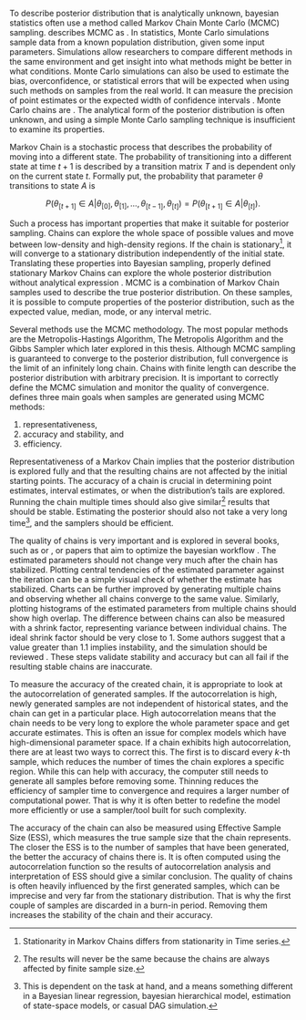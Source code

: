 To describe posterior distribution that is analytically unknown, bayesian statistics often use a method called Markov
Chain Monte Carlo (MCMC) sampling. \parencite[Chap. 11]{Gelman2014_BayesianDataAnalysis} describes MCMC as *\enquote{a
general method based on drawing values of $\theta$ from approximate distributions and then correcting those draws to
better approximate the target posterior distribution}*. In statistics, Monte Carlo simulations sample data from a known
population distribution, given some input parameters. Simulations allow researchers to compare different methods in the
same environment and get insight into what methods might be better in what conditions. Monte Carlo simulations can also
be used to estimate the bias, overconfidence, or statistical errors that will be expected when using such methods on
samples from the real world. It can measure the precision of point estimates or the expected width of confidence
intervals \parencite{HopkinsEtAl2024_HowWeKnow}. Monte Carlo chains are *\enquote{assessing the properties of a target
distribution by generating representative random values.}* \parencite[Chap. 7.4.5]{Kruschke2015_DoingBayesianData}. The
analytical form of the posterior distribution is often unknown, and using a simple Monte Carlo sampling technique is
insufficient to examine its properties.

Markov Chain is a stochastic process that describes the probability of moving into a different state. The probability
of transitioning into a different state at time $t+1$ is described by a transition matrix $T$ and is dependent only on
the current state $t$. Formally put, the probability that parameter $\theta$ transitions to state $A$ is

$$
P(\theta_{[t+1]} \in A | \theta_{[0]}, \theta_{[1]}, \dots, \theta_{[t-1]}, \theta_{[t]}) =
P(\theta_{[t+1]} \in A | \theta_{[t]}).
$$

Such a process has important properties that make it suitable for posterior sampling. Chains can explore the whole
space of possible values and move between low-density and high-density regions. If the chain is stationary[^mc-stan],
it will converge to a stationary distribution independently of the initial state. Translating these properties into
Bayesian sampling, properly defined stationary Markov Chains can explore the whole posterior distribution without
analytical expression \parencite[Chap. 6.8]{Hebak2013_StatistickeMysleniNastroje}. MCMC is a combination of Markov
Chain samples used to describe the true posterior distribution. On these samples, it is possible to compute properties
of the posterior distribution, such as the expected value, median, mode, or any interval metric.

[^mc-stan]: Stationarity in Markov Chains differs from stationarity in Time series.

Several methods use the MCMC methodology. The most popular methods are the Metropolis-Hastings Algorithm, The
Metropolis Algorithm and the Gibbs Sampler which later explored in this thesis. Although MCMC sampling is guaranteed to
converge to the posterior distribution, full convergence is the limit of an infinitely long chain. Chains with finite
length can describe the posterior distribution with arbitrary precision. It is important to correctly define the MCMC
simulation and monitor the quality of convergence. \parencite[Chap. 7.5]{Kruschke2015_DoingBayesianData} defines three
main goals when samples are generated using MCMC methods:

1) representativeness,
2) accuracy and stability, and
3) efficiency.

Representativeness of a Markov Chain implies that the posterior distribution is explored fully and that the resulting
chains are not affected by the initial starting points. The accuracy of a chain is crucial in determining point
estimates, interval estimates, or when the distribution's tails are explored. Running the chain multiple times should
also give similar[^mc-similar] results that should be stable. Estimating the posterior should also not take a very long
time[^mc-long-time], and the samplers should be efficient.

[^mc-similar]: The results will never be the same because the chains are always affected by finite sample size.

[^mc-long-time]: This is dependent on the task at hand, and a \enquote{very long time} means something different in a
Bayesian linear regression, bayesian hierarchical model, estimation of state-space models, or casual DAG simulation.

The quality of chains is very important and is explored in several books, such as
\parencite{Kruschke2015_DoingBayesianData} or \parencite{Gelman2014_BayesianDataAnalysis}, or papers that aim to
optimize the bayesian workflow \parencite{GelmanEtAl2020_BayesianWorkflow}. The estimated parameters should not change
very much after the chain has stabilized. Plotting central tendencies of the estimated parameter against the
iteration can be a simple visual check of whether the estimate has stabilized. Charts can be further improved by
generating multiple chains and observing whether all chains converge to the same value. Similarly, plotting histograms
of the estimated parameters from multiple chains should show high overlap. The difference between chains can also be
measured with a shrink factor, representing variance between individual chains. The ideal shrink factor should be very
close to 1. Some authors suggest that a value greater than 1.1 implies instability, and the simulation should be
reviewed \parencite[Chap. 7.5.1]{Kruschke2015_DoingBayesianData}. These steps validate stability and accuracy but can
all fail if the resulting stable chains are inaccurate.

To measure the accuracy of the created chain, it is appropriate to look at the autocorrelation of generated samples. If
the autocorrelation is high, newly generated samples are not independent of historical states, and the chain can get
\enquote{stuck} in a particular place. High autocorrelation means that the chain needs to be very long to explore the
whole parameter space and get accurate estimates. This is often an issue for complex models which have high-dimensional
parameter space. If a chain exhibits high autocorrelation, there are at least two ways to correct this. The first is to
discard every $k$-th sample, which reduces the number of times the chain explores a specific region. While this can
help with accuracy, the computer still needs to generate all samples before removing some. Thinning reduces the
efficiency of sampler time to convergence and requires a larger number of computational power. That is why it is often
better to redefine the model more efficiently or use a sampler/tool built for such complexity.

The accuracy of the chain can also be measured using Effective Sample Size (ESS), which measures the true sample size
that the chain represents. The closer the ESS is to the number of samples that have been generated, the better the
accuracy of chains there is. It is often computed using the autocorrelation function so the results of autocorrelation
analysis and interpretation of ESS should give a similar conclusion. The quality of chains is often heavily influenced
by the first generated samples, which can be imprecise and very far from the stationary distribution. That is why the
first couple of samples are discarded in a burn-in period. Removing them increases the stability of the chain and their
accuracy.
